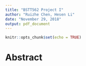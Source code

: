```yaml
---
title: "BSTT562 Project I"
author: "Ruizhe Chen, Hesen Li"
date: "November 29, 2018"
output: pdf_document
---
```


```r
knitr::opts_chunk$set(echo = TRUE)
```

# Abstract